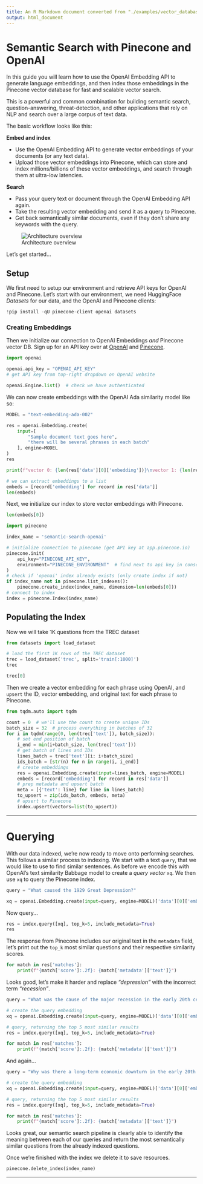 ```yaml
---
title: An R Markdown document converted from "./examples/vector_databases/pinecone/Semantic_Search.ipynb"
output: html_document
---
```


# Semantic Search with Pinecone and OpenAI

In this guide you will learn how to use the OpenAI Embedding API to generate language embeddings, and then index those embeddings in the Pinecone vector database for fast and scalable vector search.

This is a powerful and common combination for building semantic search, question-answering, threat-detection, and other applications that rely on NLP and search over a large corpus of text data.

The basic workflow looks like this:

**Embed and index**

* Use the OpenAI Embedding API to generate vector embeddings of your documents (or any text data).
* Upload those vector embeddings into Pinecone, which can store and index millions/billions of these vector embeddings, and search through them at ultra-low latencies.

**Search**

* Pass your query text or document through the OpenAI Embedding API again.
* Take the resulting vector embedding and send it as a query to Pinecone.
* Get back semantically similar documents, even if they don't share any keywords with the query.

![Architecture overview](https://files.readme.io/6a3ea5a-pinecone-openai-overview.png)

Let's get started...

## Setup

We first need to setup our environment and retrieve API keys for OpenAI and Pinecone. Let's start with our environment, we need HuggingFace *Datasets* for our data, and the OpenAI and Pinecone clients:

```python
!pip install -qU pinecone-client openai datasets
```

### Creating Embeddings

Then we initialize our connection to OpenAI Embeddings *and* Pinecone vector DB. Sign up for an API key over at [OpenAI](https://beta.openai.com/signup) and [Pinecone](https://app.pinecone.io).

```python
import openai

openai.api_key = "OPENAI_API_KEY"
# get API key from top-right dropdown on OpenAI website

openai.Engine.list()  # check we have authenticated
```

We can now create embeddings with the OpenAI Ada similarity model like so:

```python
MODEL = "text-embedding-ada-002"

res = openai.Embedding.create(
    input=[
        "Sample document text goes here",
        "there will be several phrases in each batch"
    ], engine=MODEL
)
res
```

```python
print(f"vector 0: {len(res['data'][0]['embedding'])}\nvector 1: {len(res['data'][1]['embedding'])}")
```

```python
# we can extract embeddings to a list
embeds = [record['embedding'] for record in res['data']]
len(embeds)
```

Next, we initialize our index to store vector embeddings with Pinecone.

```python
len(embeds[0])
```

```python
import pinecone

index_name = 'semantic-search-openai'

# initialize connection to pinecone (get API key at app.pinecone.io)
pinecone.init(
    api_key="PINECONE_API_KEY",
    environment="PINECONE_ENVIRONMENT"  # find next to api key in console
)
# check if 'openai' index already exists (only create index if not)
if index_name not in pinecone.list_indexes():
    pinecone.create_index(index_name, dimension=len(embeds[0]))
# connect to index
index = pinecone.Index(index_name)
```

## Populating the Index

Now we will take 1K questions from the TREC dataset

```python
from datasets import load_dataset

# load the first 1K rows of the TREC dataset
trec = load_dataset('trec', split='train[:1000]')
trec
```

```python
trec[0]
```

Then we create a vector embedding for each phrase using OpenAI, and `upsert` the ID, vector embedding, and original text for each phrase to Pinecone.

```python
from tqdm.auto import tqdm

count = 0  # we'll use the count to create unique IDs
batch_size = 32  # process everything in batches of 32
for i in tqdm(range(0, len(trec['text']), batch_size)):
    # set end position of batch
    i_end = min(i+batch_size, len(trec['text']))
    # get batch of lines and IDs
    lines_batch = trec['text'][i: i+batch_size]
    ids_batch = [str(n) for n in range(i, i_end)]
    # create embeddings
    res = openai.Embedding.create(input=lines_batch, engine=MODEL)
    embeds = [record['embedding'] for record in res['data']]
    # prep metadata and upsert batch
    meta = [{'text': line} for line in lines_batch]
    to_upsert = zip(ids_batch, embeds, meta)
    # upsert to Pinecone
    index.upsert(vectors=list(to_upsert))
```

---

# Querying

With our data indexed, we're now ready to move onto performing searches. This follows a similar process to indexing. We start with a text `query`, that we would like to use to find similar sentences. As before we encode this with OpenAI's text similarity Babbage model to create a *query vector* `xq`. We then use `xq` to query the Pinecone index.

```python
query = "What caused the 1929 Great Depression?"

xq = openai.Embedding.create(input=query, engine=MODEL)['data'][0]['embedding']
```

Now query...

```python
res = index.query([xq], top_k=5, include_metadata=True)
res
```

The response from Pinecone includes our original text in the `metadata` field, let's print out the `top_k` most similar questions and their respective similarity scores.

```python
for match in res['matches']:
    print(f"{match['score']:.2f}: {match['metadata']['text']}")
```

Looks good, let's make it harder and replace *"depression"* with the incorrect term *"recession"*.

```python
query = "What was the cause of the major recession in the early 20th century?"

# create the query embedding
xq = openai.Embedding.create(input=query, engine=MODEL)['data'][0]['embedding']

# query, returning the top 5 most similar results
res = index.query([xq], top_k=5, include_metadata=True)

for match in res['matches']:
    print(f"{match['score']:.2f}: {match['metadata']['text']}")
```

And again...

```python
query = "Why was there a long-term economic downturn in the early 20th century?"

# create the query embedding
xq = openai.Embedding.create(input=query, engine=MODEL)['data'][0]['embedding']

# query, returning the top 5 most similar results
res = index.query([xq], top_k=5, include_metadata=True)

for match in res['matches']:
    print(f"{match['score']:.2f}: {match['metadata']['text']}")
```

Looks great, our semantic search pipeline is clearly able to identify the meaning between each of our queries and return the most semantically similar questions from the already indexed questions.

Once we're finished with the index we delete it to save resources.

```python
pinecone.delete_index(index_name)
```

---

